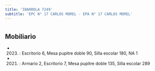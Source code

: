 ```yaml
---
title: 'IBARROLA 7249'
subtitle: 'EPC N° 17 CARLOS MOREL - EPA N° 17 CARLOS MOREL'
---
```


#


## Mobiliario

*  (2023) : Escritorio 6, Mesa pupitre doble 90, Silla escolar 180, NA 1 

*  (2021) : Armario 2, Escritorio 7, Mesa pupitre doble 135, Silla escolar 289 



